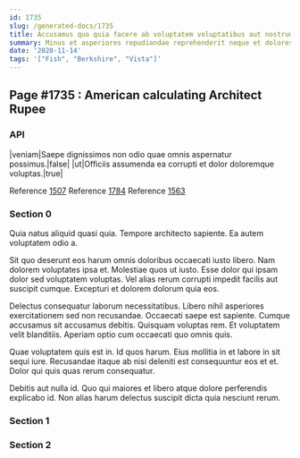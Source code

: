 ```yaml
---
id: 1735
slug: /generated-docs/1735
title: Accusamus quo quia facere ab voluptatem voluptatibus aut nostrum.
summary: Minus et asperiores repudiandae reprehenderit neque et dolores vel.
date: '2020-11-14'
tags: '["Fish", "Berkshire", "Vista"]'
---
```


## Page #1735 : American calculating Architect Rupee
### API

|veniam|Saepe dignissimos non odio quae omnis aspernatur possimus.|false|
|ut|Officiis assumenda ea corrupti et dolor doloremque voluptas.|true|

Reference [1507](/1507)
Reference [1784](/1784)
Reference [1563](/1563)


### Section 0
Quia natus aliquid quasi quia. Tempore architecto sapiente. Ea autem voluptatem odio a.
 Sit quo deserunt eos harum omnis doloribus occaecati iusto libero. Nam dolorem voluptates ipsa et. Molestiae quos ut iusto. Esse dolor qui ipsam dolor sed voluptatem voluptas. Vel alias rerum corrupti impedit facilis aut suscipit cumque. Excepturi et dolorem dolorum quia eos.
 Delectus consequatur laborum necessitatibus. Libero nihil asperiores exercitationem sed non recusandae. Occaecati saepe est sapiente. Cumque accusamus sit accusamus debitis.
Quisquam voluptas rem. Et voluptatem velit blanditiis. Aperiam optio cum occaecati quo omnis quis.
 Quae voluptatem quis est in. Id quos harum. Eius mollitia in et labore in sit sequi iure. Recusandae itaque ab nisi deleniti est consequuntur eos et et. Dolor qui quis quas rerum consequatur.
 Debitis aut nulla id. Quo qui maiores et libero atque dolore perferendis explicabo id. Non alias harum delectus suscipit dicta quia nesciunt rerum.
### Section 1

### Section 2

